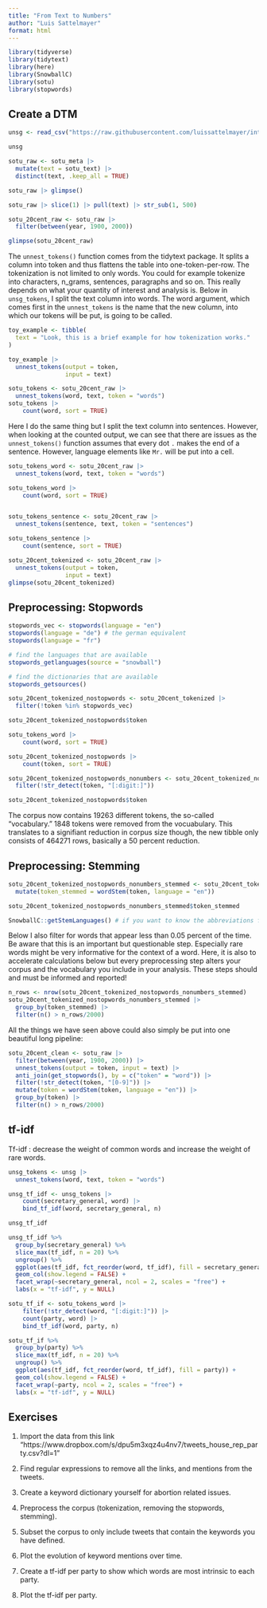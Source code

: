```yaml
---
title: "From Text to Numbers"
author: "Luis Sattelmayer"
format: html
---
```



```r
library(tidyverse)
library(tidytext)
library(here)
library(SnowballC)
library(sotu)
library(stopwords)
```

## Create a DTM

```r
unsg <- read_csv("https://raw.githubusercontent.com/luissattelmayer/intro-css/refs/heads/main/data/unsg_dataset.csv")

unsg
```


```r
sotu_raw <- sotu_meta |> 
  mutate(text = sotu_text) |> 
  distinct(text, .keep_all = TRUE)

sotu_raw |> glimpse()
```


```r
sotu_raw |> slice(1) |> pull(text) |> str_sub(1, 500)
```

```r
sotu_20cent_raw <- sotu_raw |> 
  filter(between(year, 1900, 2000))

glimpse(sotu_20cent_raw)
```

The `unnest_tokens()` function comes from the tidytext package. It splits a column into token and thus flattens the table into one-token-per-row. The tokenization is not limited to only words. You could for example tokenize into characters, n_grams, sentences, paragraphs and so on. This really depends on what your quantity of interest and analysis is. Below in `unsg_tokens`, I split the text column into words. The word argument, which comes first in the `unnest_tokens` is the name that the new column, into which our tokens will be put, is going to be called.

```r
toy_example <- tibble(
  text = "Look, this is a brief example for how tokenization works."
)

toy_example |> 
  unnest_tokens(output = token, 
                input = text)
```



```r
sotu_tokens <- sotu_20cent_raw |> 
  unnest_tokens(word, text, token = "words")
sotu_tokens |> 
    count(word, sort = TRUE)
```


Here I do the same thing but I split the text column into sentences. However, when looking at the counted output, we can see that there are issues as the `unnest_tokens()` function assumes that every dot `.` makes the end of a sentence. However, language elements like `Mr. ` will be put into a cell. 

```r
sotu_tokens_word <- sotu_20cent_raw |> 
  unnest_tokens(word, text, token = "words")

sotu_tokens_word |> 
    count(word, sort = TRUE)


sotu_tokens_sentence <- sotu_20cent_raw |> 
  unnest_tokens(sentence, text, token = "sentences")

sotu_tokens_sentence |> 
    count(sentence, sort = TRUE)
```


```r
sotu_20cent_tokenized <- sotu_20cent_raw |> 
  unnest_tokens(output = token, 
                input = text)
glimpse(sotu_20cent_tokenized)
```

## Preprocessing: Stopwords

```r
stopwords_vec <- stopwords(language = "en")
stopwords(language = "de") # the german equivalent
stopwords(language = "fr")
```

```r
# find the languages that are available
stopwords_getlanguages(source = "snowball")
```

```r
# find the dictionaries that are available
stopwords_getsources()
```

```r
sotu_20cent_tokenized_nostopwords <- sotu_20cent_tokenized |> 
  filter(!token %in% stopwords_vec)

sotu_20cent_tokenized_nostopwords$token
```


```r
sotu_tokens_word |> 
    count(word, sort = TRUE)

sotu_20cent_tokenized_nostopwords |> 
    count(token, sort = TRUE)
```


```r
sotu_20cent_tokenized_nostopwords_nonumbers <- sotu_20cent_tokenized_nostopwords |> 
  filter(!str_detect(token, "[:digit:]"))

sotu_20cent_tokenized_nostopwords$token
```

The corpus now contains 19263 different tokens, the so-called “vocabulary.” 1848 tokens were removed from the vocuabulary. This translates to a signifiant reduction in corpus size though, the new tibble only consists of 464271 rows, basically a 50 percent reduction. 


## Preprocessing: Stemming

```r
sotu_20cent_tokenized_nostopwords_nonumbers_stemmed <- sotu_20cent_tokenized_nostopwords_nonumbers |> 
  mutate(token_stemmed = wordStem(token, language = "en"))

sotu_20cent_tokenized_nostopwords_nonumbers_stemmed$token_stemmed

```


```r
SnowballC::getStemLanguages() # if you want to know the abbreviations for other languages as well
```



Below I also filter for words that appear less than 0.05 percent of the time. Be aware that this is an important but questionable step. Especially rare words might be very informative for the context of a word. Here, it is also to accelerate calculations below but every preprocessing step alters your corpus and the vocabulary you include in your analysis. These steps should and must be informed and reported! 

```r
n_rows <- nrow(sotu_20cent_tokenized_nostopwords_nonumbers_stemmed)
sotu_20cent_tokenized_nostopwords_nonumbers_stemmed |> 
  group_by(token_stemmed) |> 
  filter(n() > n_rows/2000)
```

All the things we have seen above could also simply be put into one beautiful long pipeline: 

```r
sotu_20cent_clean <- sotu_raw |> 
  filter(between(year, 1900, 2000)) |> 
  unnest_tokens(output = token, input = text) |> 
  anti_join(get_stopwords(), by = c("token" = "word")) |> 
  filter(!str_detect(token, "[0-9]")) |> 
  mutate(token = wordStem(token, language = "en")) |> 
  group_by(token) |> 
  filter(n() > n_rows/2000)
```


## tf-idf


Tf-idf : decrease the weight of common words and increase the weight of rare words.

```r
unsg_tokens <- unsg |> 
  unnest_tokens(word, text, token = "words")

unsg_tf_idf <- unsg_tokens |> 
    count(secretary_general, word) |> 
    bind_tf_idf(word, secretary_general, n)

unsg_tf_idf
```

```r
unsg_tf_idf %>%
  group_by(secretary_general) %>%
  slice_max(tf_idf, n = 20) %>%
  ungroup() %>%
  ggplot(aes(tf_idf, fct_reorder(word, tf_idf), fill = secretary_general)) +
  geom_col(show.legend = FALSE) +
  facet_wrap(~secretary_general, ncol = 2, scales = "free") +
  labs(x = "tf-idf", y = NULL)
```


```r
sotu_tf_if <- sotu_tokens_word |> 
    filter(!str_detect(word, "[:digit:]")) |> 
    count(party, word) |> 
    bind_tf_idf(word, party, n)

sotu_tf_if %>%
  group_by(party) %>%
  slice_max(tf_idf, n = 20) %>%
  ungroup() %>%
  ggplot(aes(tf_idf, fct_reorder(word, tf_idf), fill = party)) +
  geom_col(show.legend = FALSE) +
  facet_wrap(~party, ncol = 2, scales = "free") +
  labs(x = "tf-idf", y = NULL)
```


## Exercises

1. Import the data from this link "https://www.dropbox.com/s/dpu5m3xqz4u4nv7/tweets_house_rep_party.csv?dl=1"

2. Find regular expressions to remove all the links, and mentions from the tweets.

3. Create a keyword dictionary yourself for abortion related issues.

4. Preprocess the corpus (tokenization, removing the stopwords, stemming).

5. Subset the corpus to only include tweets that contain the keywords you have defined.

6. Plot the evolution of keyword mentions over time. 

7. Create a tf-idf per party to show which words are most intrinsic to each party.

8. Plot the tf-idf per party.




